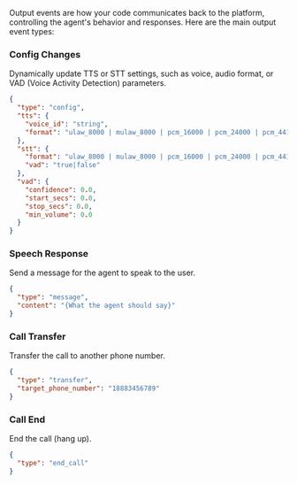 Output events are how your code communicates back to the platform, controlling the agent's behavior and responses. Here are the main output event types:

### Config Changes

Dynamically update TTS or STT settings, such as voice, audio format, or VAD (Voice Activity Detection) parameters.

```json
{
  "type": "config",
  "tts": {
    "voice_id": "string",
    "format": "ulaw_8000 | mulaw_8000 | pcm_16000 | pcm_24000 | pcm_44100"
  },
  "stt": {
    "format": "ulaw_8000 | mulaw_8000 | pcm_16000 | pcm_24000 | pcm_44100",
    "vad": "true|false"
  },
  "vad": {
    "confidence": 0.0,
    "start_secs": 0.0,
    "stop_secs": 0.0,
    "min_volume": 0.0
  }
}
```

### Speech Response

Send a message for the agent to speak to the user.

```json
{
  "type": "message",
  "content": "{What the agent should say}"
}
```

### Call Transfer

Transfer the call to another phone number.

```json
{
  "type": "transfer",
  "target_phone_number": "18883456789"
}
```

### Call End

End the call (hang up).

```json
{
  "type": "end_call"
}
```